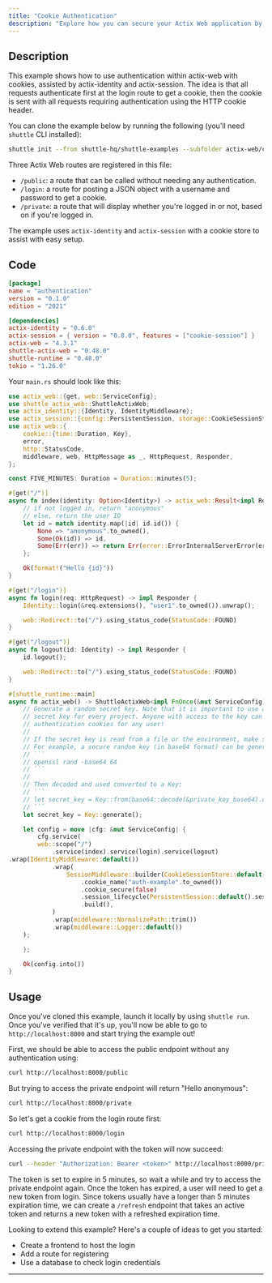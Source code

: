 ```yaml
---
title: "Cookie Authentication"
description: "Explore how you can secure your Actix Web application by using cookies."
---
```


## Description

This example shows how to use authentication within actix-web with cookies, assisted by actix-identity and actix-session.
The idea is that all requests authenticate first at the login route to get a cookie, then the cookie is sent with all requests requiring authentication using the HTTP cookie header.

You can clone the example below by running the following (you'll need `shuttle` CLI installed):
```bash
shuttle init --from shuttle-hq/shuttle-examples --subfolder actix-web/cookie-authentication
```

Three Actix Web routes are registered in this file:
- `/public`: a route that can be called without needing any authentication.
- `/login`: a route for posting a JSON object with a username and password to get a cookie.
- `/private`: a route that will display whether you're logged in or not, based on if you're logged in.

The example uses `actix-identity` and `actix-session` with a cookie store to assist with easy setup.

## Code

```toml Cargo.toml
[package]
name = "authentication"
version = "0.1.0"
edition = "2021"

[dependencies]
actix-identity = "0.6.0"
actix-session = { version = "0.8.0", features = ["cookie-session"] }
actix-web = "4.3.1"
shuttle-actix-web = "0.48.0"
shuttle-runtime = "0.48.0"
tokio = "1.26.0"
```
Your `main.rs` should look like this:

```Rust main.rs
use actix_web::{get, web::ServiceConfig};
use shuttle_actix_web::ShuttleActixWeb;
use actix_identity::{Identity, IdentityMiddleware};
use actix_session::{config::PersistentSession, storage::CookieSessionStore, SessionMiddleware};
use actix_web::{
    cookie::{time::Duration, Key},
    error,
    http::StatusCode,
    middleware, web, HttpMessage as _, HttpRequest, Responder,
};

const FIVE_MINUTES: Duration = Duration::minutes(5);

#[get("/")]
async fn index(identity: Option<Identity>) -> actix_web::Result<impl Responder> {
	// if not logged in, return "anonymous"
	// else, return the user ID
    let id = match identity.map(|id| id.id()) {
        None => "anonymous".to_owned(),
        Some(Ok(id)) => id,
        Some(Err(err)) => return Err(error::ErrorInternalServerError(err)),
    };

    Ok(format!("Hello {id}"))
}

#[get("/login")]
async fn login(req: HttpRequest) -> impl Responder {
    Identity::login(&req.extensions(), "user1".to_owned()).unwrap();

    web::Redirect::to("/").using_status_code(StatusCode::FOUND)
}

#[get("/logout")]
async fn logout(id: Identity) -> impl Responder {
    id.logout();

    web::Redirect::to("/").using_status_code(StatusCode::FOUND)
}

#[shuttle_runtime::main]
async fn actix_web() -> ShuttleActixWeb<impl FnOnce(&mut ServiceConfig) + Send + Clone + 'static> {
    // Generate a random secret key. Note that it is important to use a unique
    // secret key for every project. Anyone with access to the key can generate
    // authentication cookies for any user!
    //
    // If the secret key is read from a file or the environment, make sure it is generated securely.
    // For example, a secure random key (in base64 format) can be generated with the OpenSSL CLI:
    // ```
    // openssl rand -base64 64
    // ```
    //
    // Then decoded and used converted to a Key:
    // ```
    // let secret_key = Key::from(base64::decode(&private_key_base64).unwrap());
    // ```
    let secret_key = Key::generate();

    let config = move |cfg: &mut ServiceConfig| {
        cfg.service(
		web::scope("/")
			.service(index).service(login).service(logout)
.wrap(IdentityMiddleware::default())
            .wrap(
                SessionMiddleware::builder(CookieSessionStore::default(), secret_key.clone())
                    .cookie_name("auth-example".to_owned())
                    .cookie_secure(false)
                    .session_lifecycle(PersistentSession::default().session_ttl(FIVE_MINUTES))
                    .build(),
            )
            .wrap(middleware::NormalizePath::trim())
            .wrap(middleware::Logger::default())			
	);

    };

    Ok(config.into())
}
```

## Usage

Once you've cloned this example, launch it locally by using `shuttle run`. Once you've verified that it's up, you'll now be able to go to `http://localhost:8000` and start trying the example out!

First, we should be able to access the public endpoint without any authentication using:

```sh
curl http://localhost:8000/public
```

But trying to access the private endpoint will return "Hello anonymous":

```sh
curl http://localhost:8000/private
```

So let's get a cookie from the login route first:

```sh
curl http://localhost:8000/login
```

Accessing the private endpoint with the token will now succeed:

```sh
curl --header "Authorization: Bearer <token>" http://localhost:8000/private
```

The token is set to expire in 5 minutes, so wait a while and try to access the private endpoint again. Once the token has expired, a user will need to get a new token from login.
Since tokens usually have a longer than 5 minutes expiration time, we can create a `/refresh` endpoint that takes an active token and returns a new token with a refreshed expiration time.

Looking to extend this example? Here's a couple of ideas to get you started:
- Create a frontend to host the login
- Add a route for registering
- Use a database to check login credentials

---

<Snippet file="other-frameworks.mdx" />

<Snippet file="check-examples.mdx" />
